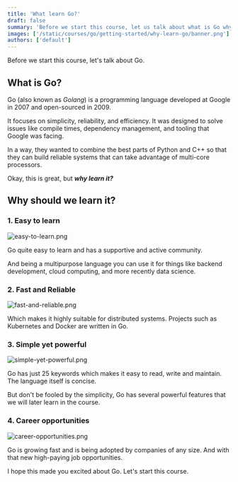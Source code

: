 ```yaml
---
title: 'What learn Go?'
draft: false
summary: 'Before we start this course, let us talk about what is Go why should we learn Go'
images: ['/static/courses/go/getting-started/why-learn-go/banner.png']
authors: ['default']
---
```


Before we start this course, let's talk about Go.

## What is Go?

Go (also known as _Golang_) is a programming language developed at Google in 2007 and open-sourced in 2009.

It focuses on simplicity, reliability, and efficiency. It was designed to solve issues like compile times, dependency management, and tooling that Google was facing.

In a way, they wanted to combine the best parts of Python and C++ so that they can build reliable systems that can take advantage of multi-core processors.

Okay, this is great, but **_why learn it?_**

## Why should we learn it?

### 1. Easy to learn

![easy-to-learn.png](/static/courses/go/getting-started/why-learn-go/easy-to-learn.png)

Go quite easy to learn and has a supportive and active community.

And being a multipurpose language you can use it for things like backend development, cloud computing, and more recently data science.

### 2. Fast and Reliable

![fast-and-reliable.png](/static/courses/go/getting-started/why-learn-go/fast-and-reliable.png)

Which makes it highly suitable for distributed systems. Projects such as Kubernetes and Docker are written in Go.

### 3. Simple yet powerful

![simple-yet-powerful.png](/static/courses/go/getting-started/why-learn-go/simple-yet-powerful.png)

Go has just 25 keywords which makes it easy to read, write and maintain. The language itself is concise.

But don't be fooled by the simplicity, Go has several powerful features that we will later learn in the course.

### 4. Career opportunities

![career-opportunities.png](/static/courses/go/getting-started/why-learn-go/career-opportunities.png)

Go is growing fast and is being adopted by companies of any size. And with that new high-paying job opportunities.

I hope this made you excited about Go. Let's start this course.

